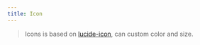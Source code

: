 ---
title: Icon
---
> Icons is based on [lucide-icon](https://lucide.dev), can custom color and size.

<DocIcon />
